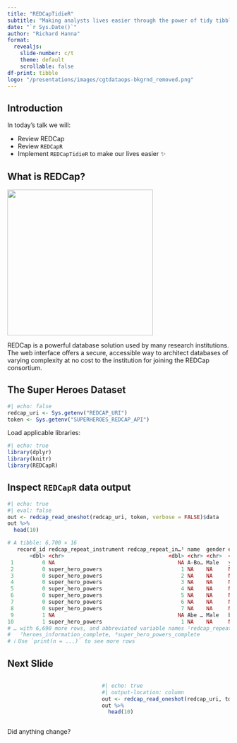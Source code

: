 ```yaml
---
title: "REDCapTidieR"
subtitle: "Making analysts lives easier through the power of tidy tibbles"
date: "`r Sys.Date()`"
author: "Richard Hanna"
format:
  revealjs:
    slide-number: c/t
    theme: default
    scrollable: false
df-print: tibble
logo: "/presentations/images/cgtdataops-bkgrnd_removed.png"
---
```


## Introduction

In today's talk we will:

-   Review REDCap
-   Review `REDCapR`
-   Implement `REDCapTidieR` to make our lives easier ✨

## What is REDCap?

![](images/redcap_logo.png){fig-align="center" width="330"}

REDCap is a powerful database solution used by many research institutions. The web interface offers a secure, accessible way to architect databases of varying complexity at no cost to the institution for joining the REDCap consortium.

## The Super Heroes Dataset

```r
#| echo: false
redcap_uri <- Sys.getenv("REDCAP_URI")
token <- Sys.getenv("SUPERHEROES_REDCAP_API")
```

Load applicable libraries:

```r
#| echo: true
library(dplyr)
library(knitr)
library(REDCapR)
```

## Inspect `REDCapR` data output

```r
#| echo: true
#| eval: false
out <- redcap_read_oneshot(redcap_uri, token, verbose = FALSE)$data
out %>% 
  head(10)
```

```r
# A tibble: 6,700 × 16
   record_id redcap_repeat_instrument redcap_repeat_in…¹ name  gender eye_c…² race  hair_…³ height weight publi…⁴ skin_…⁵ align…⁶ heroe…⁷ power super…⁸
       <dbl> <chr>                                 <dbl> <chr> <chr>  <chr>   <chr> <chr>    <dbl>  <dbl> <chr>   <chr>   <chr>     <dbl> <chr>   <dbl>
 1         0 NA                                       NA A-Bo… Male   yellow  Human No Hair    203    441 Marvel… -       good          0 NA         NA
 2         0 super_hero_powers                         1 NA    NA     NA      NA    NA          NA     NA NA      NA      NA           NA Acce…       0
 3         0 super_hero_powers                         2 NA    NA     NA      NA    NA          NA     NA NA      NA      NA           NA Dura…       0
 4         0 super_hero_powers                         3 NA    NA     NA      NA    NA          NA     NA NA      NA      NA           NA Long…       0
 5         0 super_hero_powers                         4 NA    NA     NA      NA    NA          NA     NA NA      NA      NA           NA Supe…       0
 6         0 super_hero_powers                         5 NA    NA     NA      NA    NA          NA     NA NA      NA      NA           NA Stam…       0
 7         0 super_hero_powers                         6 NA    NA     NA      NA    NA          NA     NA NA      NA      NA           NA Camo…       0
 8         0 super_hero_powers                         7 NA    NA     NA      NA    NA          NA     NA NA      NA      NA           NA Self…       0
 9         1 NA                                       NA Abe … Male   blue    Icth… No Hair    191     65 Dark H… blue    good          0 NA         NA
10         1 super_hero_powers                         1 NA    NA     NA      NA    NA          NA     NA NA      NA      NA           NA Agil…       0
# … with 6,690 more rows, and abbreviated variable names ¹​redcap_repeat_instance, ²​eye_color, ³​hair_color, ⁴​publisher, ⁵​skin_color, ⁶​alignment,
#   ⁷​heroes_information_complete, ⁸​super_hero_powers_complete
# ℹ Use `print(n = ...)` to see more rows
```

## Next Slide

:::: {.columns}

::: {.column width="40%"}
:::

::: {.column width="60%"}
```r
#| echo: true
#| output-location: column
out <- redcap_read_oneshot(redcap_uri, token, verbose = FALSE)$data
out %>% 
  head(10)
```
:::

::::

Did anything change?